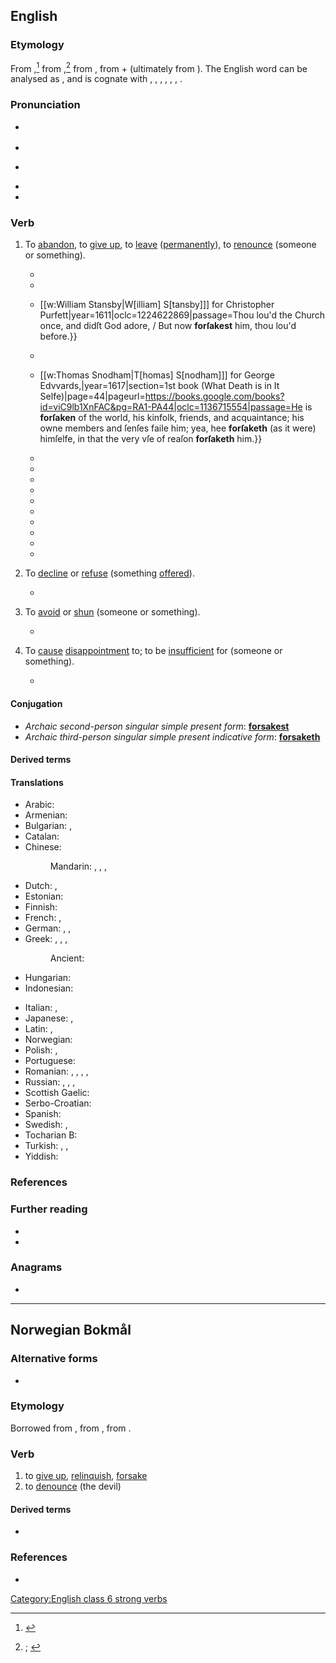 ==English==
{{was wotd|2021|February|9}}

===Etymology===
{{root|en|ine-pro|*pro-|*seh₂g-}}
From {{inh|en|enm|forsaken|t=to abandon, desert, repudiate, withdraw allegiance from; to deny, reject, shun; to betray; to divorce (a spouse); to disown; to be false to (one's nature, vows, etc.; to give up, renounce, surrender; to discard; to omit; to decline, refuse, reject; to avoid, escape; to cease, desist; to evade, neglect; to contradict, refute; to depart, leave; to become detached, separate}}{{nb...|forsak, forsake, fursake, (Southern England) vorsake|otherforms=1}},<ref>{{R:MED Online|entry=forsāken|pos=v|id=MED17117}}</ref> from {{inh|en|ang|forsacan|t=to oppose; to give up, renounce; to decline, refuse}},<ref>{{R:OED Online|pos=v|id=73585|date=1897|nodot=1}}; {{R:Lexico|pos=v}}</ref> from {{inh|en|gmw-pro|*frasakan|t=to forsake, renounce}}, from {{m|gem-pro|*fra-|pos={{glossary|prefix}} meaning ‘away, off’}} + {{m|gem-pro|*sakaną|t=to charge; to dispute}} (ultimately from {{der|en|ine-pro|*seh₂g-|t=to seek out}}). The English word can be analysed as {{prefix|en|for|sake}}, and is cognate with {{cog|da|forsage|t=to give up}}, {{cog|nl|verzaken|t=to renounce, forsake}}, {{cog|got|𐍃𐌰𐌺𐌰𐌽|t=to quarrel; to rebuke}}, {{cog|gmh|versachen|t=to deny}}, {{cog|no|forsake|t=to give up, renounce}}, {{cog|sv|försaka|t=to be without, give up}}, {{cog|fy|fersaakje}}.

===Pronunciation===
* {{a|RP}} {{IPA|en|/fɔːˈseɪk/|/fə-/}}
* {{audio|en|LL-Q1860 (eng)-Vealhurl-forsake.wav|Audio (RP)}}
* {{a|GA}} {{IPA|en|/fɔɹˈseɪk/}}
* {{rhymes|en|eɪk}}
* {{hyphenation|en|for|sake}}

===Verb===
{{en-verb|forsakes|forsaking|forsook|forsaken}}

# {{lb|en|transitive}} To [[abandon#Verb|abandon]], to [[give up]], to [[leave#Verb|leave]] ([[permanently]]), to [[renounce]] (someone or something).
#* {{RQ:Book of Common Prayer|chapter=Of the Administracion of Publyke Baptisme to be Used in the Churche|url=https://archive.org/details/bookeofcommonpra00chur_1/page/n311/mode/1up|passage=Doeſt thou '''forſake''' the deuill and all his workes? / Aunſwere. I '''forſake''' them.}}
#* {{RQ:Shakespeare Lucrece|page=16|passage=Such hazard now muſt doting {{smallcaps|Tarqvin}} make, / Pawning his honor to obtaine his luſt, / And for himſelfe, himſelfe he muſt '''forſake'''.}}
#* {{quote-book|en|author=Richard Brathwayte [''i.e.'', {{w|Richard Brathwait}}]|chapter=The Third Sonet|chapterurl=https://books.google.com/books?id=OhQzAQAAMAAJ&pg=PP97|title=The Golden Fleece.{{nb...|VVhereto bee Annexed Two Elogies, Entitled Narcissvs Change. And Æsons Dotage.}}|location=London|publisher={{...|Printed by}} [[w:William Stansby|W[illiam] S[tansby]]] for Christopher Purfett{{nb...|dwelling in Holborne, neer Staple Inne.}}|year=1611|oclc=1224622869|passage=Thou lou'd the Church once, and didſt God adore, / But now '''forſakest''' him, thou lou'd before.}}
#* {{RQ:King James Version|Matthew|27|46|page=1255|column=1|passage=And about the ninth houre, [[w:Jesus|Jeſus]] cried with a loud voyce, ſaying, ''Eli, Eli, lamaſabachthani'', that is to ſay, My God, my God, why haſt thou '''forſaken''' mee?}}
#* {{quote-book|en|author=John Moore|chapter=Of the Miserable Life, and Wretched State of Man, by the Meanes of Sinne and Death|title=A Mappe of Mans Mortalitie.{{nb...|Clearely Manifesting the Originall of Death, with the Nature, Fruits, and Effects thereof, both to the Vnregenerate, and Elect Children of God. Diuided into Three Bookes, and Published for the Furtherance of the Wise in Practise, the Humbling of the Strong in Conceit, and for the Comfort and Confirmation of Weake Christians, against the Combat of Death, that They may Wisely and Seasonably be Prepared against the Same. Whereunto are Annexed Two Consolatory Sermons, for Afflicted Christians, in Their Greatest Conflicts.}}|location={{...|Printed by}} [[w:Thomas Snodham|T[homas] S[nodham]]] for George Edvvards,{{nb...|and are to be sold at the signe of the Greyhound in Paules Church-yard.}}|year=1617|section=1st book (What Death is in It Selfe)|page=44|pageurl=https://books.google.com/books?id=viC9lb1XnFAC&pg=RA1-PA44|oclc=1136715554|passage=He is '''forſaken''' of the world, his kinfolk, friends, and acquaintance; his owne members and ſenſes faile him; yea, hee '''forſaketh''' (as it were) himſelfe, in that the very vſe of reaſon '''forſaketh''' him.}}
#* {{RQ:Prior Poetical Works|volume=I|poem=Henry and Emma|page=246|passage=Let Prudence yet obſtruct thy venturous way; / And take good heed, what men will think and ſay: / That beauteous Emma vagrant courſes took; / Her father's houſe and civil life '''forſook'''; / That, full of youthful blood, and fond of man; / She to the wood-land with an exile ran.}}
#* {{RQ:Bailey Dictionary|edition=3rd|entry=To ABANDON|noformat=yes|url=https://archive.org/details/universaletymolo00bailuoft/page/n20/mode/1up|passage=To ABANDON [...] to '''forſake''' utterly, to caſt off; to give up ones ſelf wholly to any prevailing Paſſion or Vice.}}
#* {{RQ:Cowper Poems|title=Hope|page=176|passage=That conſcience there performs her proper part, / And writes a doomſday ſentence on his heart; / '''Forſaking''', and '''forſaken''' of all friends, / He now perceives where earthly pleaſure ends, [...]}}
#* {{quote-journal|en|author=Richard Oastler|authorlink=Richard Oastler|journal=The Fleet Papers; Being Letters to {{w|Thomas Thornhill}}, Esq.{{nb...|of Riddlesworth, in the County of Norfolk}}; from Richard Oastler,{{nb...|His Prisoner in the Fleet. With Occasional Communications from Friends.}}|location=London|publisher=W. J. Cleaver,{{nb...|80, Baker Street, Portman Square}}; and John Pavey,{{nb...|47, Holywell Street, Strand.}}|date=29 May 1841|volume=I|issue=22|page=172|pageurl=https://books.google.com/books?id=k804AAAAIAAJ&pg=PA175-IA25|oclc=1206406608|passage=After having opened the flood-gates to free trade, he &#91;{{w|William Huskisson}}&#93; discovered his error; but his nerve '''forsook''' him, and he could not close the gates.}}
#* {{RQ:Rihani Khalid|chapter=|page=36|passage=There may be nothing noble in renouncing one's country, in abandoning one's home, in '''forsaking''' one's people; but is there not something remarkable in this great move one makes?}}
#* {{quote-song|en|lyricist={{w|Ned Washington}}|composer={{w|Dimitri Tiomkin}}|artist={{w|Tex Ritter}}|title={{w|The Ballad of High Noon}}|year=1952|passage=Do not '''forsake''' me, oh my darlin' / You made that promise when we wed / Do not '''forsake''' me, oh my darlin' / Although you're grievin', I can't be leavin' / Until I shoot Frank Miller dead}}
#* {{quote-journal|en|author=H. G. Ellison|author2=P. G. Barlow|title=Journey through France: Part One|magazine=[[w:Modern Railways|Trains Illustrated]]|location=London|publisher={{w|Ian Allan Publishing}}|month=November|year=1961|page=665|issn=0141-9935|oclc=35845948|passage=After the junction at Saincaize the line '''forsakes''' the Loire, which it has followed for many miles, for its great tributary the Allier, and runs through St. Germain-des-Fossés, the junction for St. Etienne, and Vichy to Clermont Ferrand.}}
#* {{quote-av|en|writers={{w|Trey Parker}}; {{w|Matt Stone}}; {{w|Dave Polsky}}|episode=[[w:Damien (South Park)|Damien]]|title={{w|South Park}}|date=4 February 1998|season=1|number=10|passage=''Stan'': You've got to fight, Jesus. / ''Jesus'': Why, what's the point? No one believes in me. Everyone put their money on Satan. My father '''forsaked'''{{sic}} me, the town '''forsaked'''{{sic}} me. I'm completely '''forsook'''.{{sic}}}}
#* {{quote-book|en|author=Alexander F[rank] Skutch|authorlink=Alexander Skutch|chapter=Duty|title=Moral Foundations: An Introduction to Ethics|location=Mount Jackson, Va.|publisher=Axios Press|year=2007|page=447|pageurl=https://books.google.com/books?id=dJEQAQAAIAAJ&pg=PA446|isbn=978-0-9661908-9-2|passage=But whence comes this strange feeling of duty, which goads exceptional individuals to antagonize their neighbors, '''forsake''' peace of mind and bodily comfort, jeopardize their fortunes and their lives—to risk, in short, all those advantages which the careful observance of conventional duties would place more securely in their grasp, by strengthening their position in the social order?}}
#* {{quote-journal|en|author=Helene Cooper|authorlink=Helene Cooper|title=Obama pledges aid to Haiti|newspaper={{w|The New York Times}}|archiveurl=https://web.archive.org/web/20201216064329/https://www.nytimes.com/2010/01/15/us/15prexy.html|archivedate=16 December 2020|location=New York, N.Y.|publisher={{w|The New York Times Company}}|date=14 January 2010|issn=0362-4331|oclc=971436363|passage=Saying he wanted to "speak directly to the people of Haiti," Mr. [[w:Barack Obama|[Barack] Obama]] gave a brief address from the White House that was one of the sharpest displays of emotion of his presidency. "You will not be '''forsaken'''. You will not be forgotten," he said, and stopped to compose himself. "In this, your hour of greatest need, America stands with you."}}
# {{lb|en|transitive|obsolete}} To [[decline#Verb|decline]] or [[refuse#Verb|refuse]] (something [[offer#Verb|offered]]).
#* {{RQ:Dryden Georgics|book=3|page=106|lines=329–330 and 333–336|passage=The youthful Bull muſt wander in the Wood; / Behind the Mountain, or beyond the Flood: / [...] / With two fair Eyes his Miſtreſs burns his Breaſt; / He looks and languiſhes, and leaves his Reſt; / '''Forſakes''' his Food, and pining for the Laſs, / Is joyleſs of the Grove, and ſpurns the growing Graſs.}}
# {{lb|en|transitive|obsolete}} To [[avoid]] or [[shun]] (someone or something).
#* {{RQ:Tusser Good Husbandrie|year=1580|chapter=The Authors Beleefe|stanza=14|page=196|passage=This was that Pascall lambe [''i.e.'', {{w|Jesus}}] whose loue for vs so stood, / That on the mount of Caluerie, for vs did shed his blood: / Where hanging on the Crosse, no shame he did '''forsake''', / Till death giuen him by pearcing speare, an ende of life did make.}}
# {{lb|en|transitive|obsolete}} To [[cause#Verb|cause]] [[disappointment]] to; to be [[insufficient]] for (someone or something).
#* {{RQ:Goldsmith History of the Earth|volume=V|chapter=Of the Humming-bird, and Its Varieties|part=IV (Of Birds of the Sparrow Kind)|page=320|passage=Theſe birds, on the continent of America, continue to flutter the year round; as their food, which is the honey of flowers, never '''forſakes''' them in thoſe warm latitudes where they are found.}}

====Conjugation====
{{en-conj|forsake|forsook|forsaken|forsaking}}
* ''Archaic second-person singular simple present form'': '''[[forsakest]]'''
* ''Archaic third-person singular simple present indicative form'': '''[[forsaketh]]'''

====Derived terms====
{{col3|en
|[[forsaken]] {{qualifier|adjective}}
|forsakenly
|forsakenness
|forsaker
|[[forsaking]] {{qualifier|noun}}
|godforsaken
|godforsakenly
|godforsakenness
|unforsaken
}}

====Translations====
{{trans-top|to abandon, to give up, to leave (permanently), to renounce (someone or something)}}
* Arabic: {{t+|ar|هَجَرَ}}
* Armenian: {{t+|hy|լքել}}
* Bulgarian: {{t+|bg|изоставям}}, {{t+|bg|напускам}}
* Catalan: {{t+|ca|abandonar}}
* Chinese:
*: Mandarin: {{t+|cmn|放棄}}, {{t+|cmn|放弃|tr=fàngqì}}, {{t+|cmn|拋棄}}, {{t+|cmn|抛弃|tr=pāoqì}}
* Dutch: {{t+|nl|verzaken}}, {{t+|nl|opgeven}}
* Estonian: {{t+|et|hülgama}}
* Finnish: {{t+|fi|hylätä}}
* French: {{t+|fr|abandonner}}, {{t+|fr|renoncer}}
* German: {{t+|de|aufgeben}} {{qualifier|transitive}}, {{t+|de|im Stich lassen}}, {{t+|de|verlassen}}
* Greek: {{t+|el|απαρνούμαι}}, {{t+|el|αποκηρύσσω}}, {{t+|el|εγκαταλείπω}}, {{t+|el|παρατώ}}
*: Ancient: {{t|grc|καταλείπω}}
* Hungarian: {{t+|hu|cserben hagy}}
* Indonesian: {{t+|id|menelantarkan}}
{{trans-mid}}
* Italian: {{t+|it|abbandonare}}, {{t+|it|rinunciare}}
* Japanese: {{t|ja|放棄する|tr=hōki-suru}}, {{t+|ja|見捨てる|tr=みすてる, misuteru}}
* Latin: {{t+|la|deserō}}, {{t|la|relinquō}}
* Norwegian: {{t+|nb|forlate}}
* Polish: {{t+|pl|opuścić}}, {{t+|pl|porzucić}}
* Portuguese: {{t+|pt|abandonar}}
* Romanian: {{t+|ro|abandona}}, {{t+|ro|lăsa}}, {{t+|ro|lepăda}}, {{t+|ro|părăsi}}, {{t+|ro|renunța}}
* Russian: {{t+|ru|оста́вить|pf}}, {{t+|ru|оставля́ть|impf}}, {{t+|ru|поки́нуть|pf}}, {{t+|ru|покида́ть|impf}}
* Scottish Gaelic: {{t|gd|trèig}}
* Serbo-Croatian: {{t+|sh|napustiti}}
* Spanish: {{t+|es|abandonar}}
* Swedish: {{t+|sv|försaka}}, {{t+|sv|överge}}
* Tocharian B: {{t|txb|ār-}}
* Turkish: {{t+|tr|bırakmak}}, {{t+|tr|terketmek}}, {{t+|tr|vazgeçmek}}
* Yiddish: {{t|yi|אַװעקװאַרפֿן‎}}
{{trans-bottom}}

===References===
<references/>

===Further reading===
* {{R:Century 1911}}
* {{R:Webster 1913}}

===Anagrams===
* {{anagrams|en|a=aefkors|freakos}}

[[Category:English class 6 strong verbs]]

----

==Norwegian Bokmål==

===Alternative forms===
* {{l|nb|forsage}}

===Etymology===
{{dercat|nb|gem-pro|ine-pro}}
Borrowed from {{bor|nb|nds|vorsaken}}, from {{der|nb|osx|farsakan}}, from {{der|nb|gmw-pro|*frasakan|t=to forsake, renounce}}.

===Verb===
{{head|nb|verb|imperative|forsak|present tense|forsaker|simple past and past participle|forsaka|or|forsaket|present participle|forsakende}}

# to [[give up]], [[relinquish]], [[#English|forsake]]
# to [[denounce]] (the devil)

====Derived terms====
* {{l|nb|forsakelse}}

===References===
* {{R:The Bokmål Dictionary}}